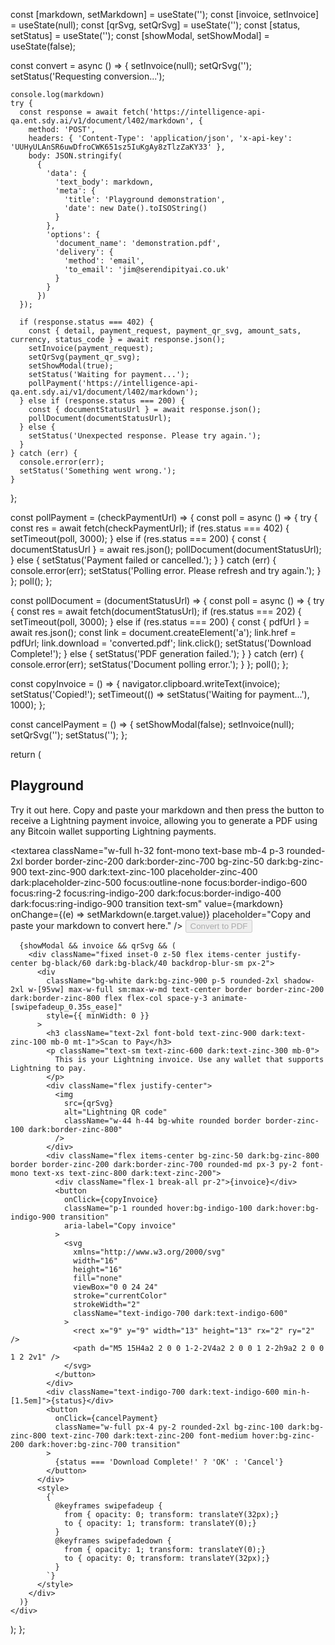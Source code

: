   const [markdown, setMarkdown] = useState('');
  const [invoice, setInvoice] = useState(null);
  const [qrSvg, setQrSvg] = useState('');
  const [status, setStatus] = useState('');
  const [showModal, setShowModal] = useState(false);

  const convert = async () => {
    setInvoice(null);
    setQrSvg('');
    setStatus('Requesting conversion...');

    console.log(markdown)
    try {
      const response = await fetch('https://intelligence-api-qa.ent.sdy.ai/v1/document/l402/markdown', {
        method: 'POST',
        headers: { 'Content-Type': 'application/json', 'x-api-key': 'UUHyULAnSR6uwDfroCWK651sz5IuKgAy8zTlzZaKY33' },
        body: JSON.stringify(
          { 
            'data': { 
              'text_body': markdown,
              'meta': {
                'title': 'Playground demonstration',
                'date': new Date().toISOString()
              }
            },
            'options': {
              'document_name': 'demonstration.pdf',
              'delivery': {
                'method': 'email',
                'to_email': 'jim@serendipityai.co.uk'
              }
            }
          })
      });

      if (response.status === 402) {
        const { detail, payment_request, payment_qr_svg, amount_sats, currency, status_code } = await response.json();
        setInvoice(payment_request);
        setQrSvg(payment_qr_svg);
        setShowModal(true);
        setStatus('Waiting for payment...');
        pollPayment('https://intelligence-api-qa.ent.sdy.ai/v1/document/l402/markdown');
      } else if (response.status === 200) {
        const { documentStatusUrl } = await response.json();
        pollDocument(documentStatusUrl);
      } else {
        setStatus('Unexpected response. Please try again.');
      }
    } catch (err) {
      console.error(err);
      setStatus('Something went wrong.');
    }
  };

  const pollPayment = (checkPaymentUrl) => {
    const poll = async () => {
      try {
        const res = await fetch(checkPaymentUrl);
        if (res.status === 402) {
          setTimeout(poll, 3000);
        } else if (res.status === 200) {
          const { documentStatusUrl } = await res.json();
          pollDocument(documentStatusUrl);
        } else {
          setStatus('Payment failed or cancelled.');
        }
      } catch (err) {
        console.error(err);
        setStatus('Polling error. Please refresh and try again.');
      }
    };
    poll();
  };

  const pollDocument = (documentStatusUrl) => {
    const poll = async () => {
      try {
        const res = await fetch(documentStatusUrl);
        if (res.status === 202) {
          setTimeout(poll, 3000);
        } else if (res.status === 200) {
          const { pdfUrl } = await res.json();
          const link = document.createElement('a');
          link.href = pdfUrl;
          link.download = 'converted.pdf';
          link.click();
          setStatus('Download Complete!');
        } else {
          setStatus('PDF generation failed.');
        }
      } catch (err) {
        console.error(err);
        setStatus('Document polling error.');
      }
    };
    poll();
  };

  const copyInvoice = () => {
    navigator.clipboard.writeText(invoice);
    setStatus('Copied!');
    setTimeout(() => setStatus('Waiting for payment...'), 1000);
  };

  const cancelPayment = () => {
    setShowModal(false);
    setInvoice(null);
    setQrSvg('');
    setStatus('');
  };

  return (
    <div>
      <h2 className="text-2xl font-bold mb-2 text-zinc-900 dark:text-zinc-100">Playground</h2>
      <div className="border border-zinc-200 dark:border-zinc-800 rounded-2xl p-6 mt-6">
        <p className="text-sm text-zinc-600 dark:text-zinc-500 mt-0">
          Try it out here. Copy and paste your markdown and then press the button to receive a Lightning payment invoice, allowing you to generate a PDF using any Bitcoin wallet supporting Lightning payments.
        </p>
        <textarea 
          className="w-full h-32 font-mono text-base mb-4 p-3 rounded-2xl border border-zinc-200 dark:border-zinc-700 bg-zinc-50 dark:bg-zinc-900 text-zinc-900 dark:text-zinc-100 placeholder-zinc-400 dark:placeholder-zinc-500 focus:outline-none focus:border-indigo-600 focus:ring-2 focus:ring-indigo-200 dark:focus:border-indigo-400 dark:focus:ring-indigo-900 transition text-sm"
          value={markdown}
          onChange={(e) => setMarkdown(e.target.value)}
          placeholder="Copy and paste your markdown to convert here."
        />
        <button
          onClick={convert}
          disabled={!markdown}
          className="px-6 py-3 rounded-2xl font-semibold transition w-full
            bg-indigo-600 dark:bg-indigo-700 text-white shadow-sm hover:bg-indigo-800 dark:hover:bg-indigo-400
            disabled:bg-zinc-200 dark:disabled:bg-zinc-800 disabled:text-zinc-400 dark:disabled:text-zinc-600
            disabled:opacity-50 disabled:shadow-none disabled:cursor-not-allowed"
        >
          Convert to PDF
        </button>
      </div>

      {showModal && invoice && qrSvg && (
        <div className="fixed inset-0 z-50 flex items-center justify-center bg-black/60 dark:bg-black/40 backdrop-blur-sm px-2">
          <div
            className="bg-white dark:bg-zinc-900 p-5 rounded-2xl shadow-2xl w-[95vw] max-w-full sm:max-w-md text-center border border-zinc-200 dark:border-zinc-800 flex flex-col space-y-3 animate-[swipefadeup_0.35s_ease]"
            style={{ minWidth: 0 }}
          >
            <h3 className="text-2xl font-bold text-zinc-900 dark:text-zinc-100 mb-0 mt-1">Scan to Pay</h3>
            <p className="text-sm text-zinc-600 dark:text-zinc-300 mb-0">
              This is your Lightning invoice. Use any wallet that supports Lightning to pay.
            </p>
            <div className="flex justify-center">
              <img
                src={qrSvg}
                alt="Lightning QR code"
                className="w-44 h-44 bg-white rounded border border-zinc-100 dark:border-zinc-800"
              />
            </div>
            <div className="flex items-center bg-zinc-50 dark:bg-zinc-800 border border-zinc-200 dark:border-zinc-700 rounded-md px-3 py-2 font-mono text-xs text-zinc-800 dark:text-zinc-200">
              <div className="flex-1 break-all pr-2">{invoice}</div>
              <button
                onClick={copyInvoice}
                className="p-1 rounded hover:bg-indigo-100 dark:hover:bg-indigo-900 transition"
                aria-label="Copy invoice"
              >
                <svg
                  xmlns="http://www.w3.org/2000/svg"
                  width="16"
                  height="16"
                  fill="none"
                  viewBox="0 0 24 24"
                  stroke="currentColor"
                  strokeWidth="2"
                  className="text-indigo-700 dark:text-indigo-600"
                >
                  <rect x="9" y="9" width="13" height="13" rx="2" ry="2" />
                  <path d="M5 15H4a2 2 0 0 1-2-2V4a2 2 0 0 1 2-2h9a2 2 0 0 1 2 2v1" />
                </svg>
              </button>
            </div>
            <div className="text-indigo-700 dark:text-indigo-600 min-h-[1.5em]">{status}</div>
            <button
              onClick={cancelPayment}
              className="w-full px-4 py-2 rounded-2xl bg-zinc-100 dark:bg-zinc-800 text-zinc-700 dark:text-zinc-200 font-medium hover:bg-zinc-200 dark:hover:bg-zinc-700 transition"
            >
              {status === 'Download Complete!' ? 'OK' : 'Cancel'}
            </button>
          </div>
          <style>
            {`
              @keyframes swipefadeup {
                from { opacity: 0; transform: translateY(32px);}
                to { opacity: 1; transform: translateY(0);}
              }
              @keyframes swipefadedown {
                from { opacity: 1; transform: translateY(0);}
                to { opacity: 0; transform: translateY(32px);}
              }
            `}
          </style>
        </div>
      )}
    </div>
  );
};

<MarkdownToPDFPlayground />
